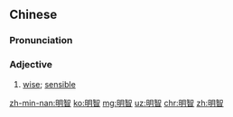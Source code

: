 ==Chinese==
{{zh-forms}}

===Pronunciation===
{{zh-pron
|m=míngzhì
|c=ming4 zi3
|h=pfs=mìn-chṳ
|mn=bêng-tì
|cat=a
}}

===Adjective===
{{zh-adj}}

# [[wise]]; [[sensible]]

[[zh-min-nan:明智]]
[[ko:明智]]
[[mg:明智]]
[[uz:明智]]
[[chr:明智]]
[[zh:明智]]